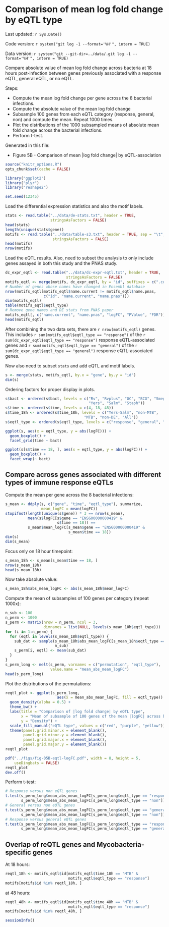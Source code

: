 Comparison of mean log fold change by eQTL type
========================================================

Last updated: `r Sys.Date()`

Code version: `r system("git log -1 --format='%H'", intern = TRUE)`

Data version: `r system("git --git-dir=../data/.git log -1 --format='%H'", intern = TRUE)`

Compare absolute value of mean log fold change across bacteria at 18 hours post-infection between genes previously associated with a response eQTL, general eQTL, or no eQTL.

Steps:

*  Compute the mean log fold change per gene across the 8 bacterial infections.
*  Compute the absolute value of the mean log fold change
*  Subsample 100 genes from each eQTL category (response, general, non) and compute the mean. Repeat 1000 times.
*  Plot the distributions of the 1000 subsampled means of absolute mean fold change across the bacterial infections.
*  Perform t-test.

Generated in this file:

*  Figure 5B - Comparison of mean |log fold change| by eQTL-association

```r
source("knitr_options.R")
opts_chunk$set(cache = FALSE)
```

```r
library("ggplot2")
library("plyr")
library("reshape2")
```

```r
set.seed(12345)
```

Load the differential expression statistics and also the motif labels.

```r
stats <- read.table("../data/de-stats.txt", header = TRUE,
                    stringsAsFactors = FALSE)
head(stats)
length(unique(stats$gene))
motifs <- read.table("../data/table-s3.txt", header = TRUE, sep = "\t",
                     stringsAsFactors = FALSE)
head(motifs)
nrow(motifs)
```

Load the eQTL results.
Also, need to subset the analysis to only include genes assayed in both this study and the PNAS study.

```r
dc_expr_eqtl <- read.table("../data/dc-expr-eqtl.txt", header = TRUE,
                           stringsAsFactors = FALSE)
motifs_eqtl <- merge(motifs, dc_expr_eqtl, by = "id", suffixes = c(".current", ".pnas"))
# Number of genes whose names have changed in Ensembl database
nrow(motifs_eqtl[motifs_eqtl$name.current != motifs_eqtl$name.pnas,
                 c("id", "name.current", "name.pnas")])
dim(motifs_eqtl)
table(motifs_eqtl$eqtl_type)
# Remove gene names and DE stats from PNAS paper
motifs_eqtl[, c("name.current", "name.pnas", "logFC", "PValue", "FDR")] <- list(NULL)
head(motifs_eqtl)
```

After combining the two data sets, there are `r nrow(motifs_eqtl)` genes.
This includes `r sum(motifs_eqtl$eqtl_type == "response")` of the `r sum(dc_expr_eqtl$eqtl_type == "response")` response eQTL-associated genes and
`r sum(motifs_eqtl$eqtl_type == "general")` of the `r sum(dc_expr_eqtl$eqtl_type == "general")` response eQTL-associated genes.

Now also need to subset `stats` and add eQTL and motif labels.

```r
s <- merge(stats, motifs_eqtl, by.x = "gene", by.y = "id")
dim(s)
```

Ordering factors for proper display in plots.

```r
s$bact <- ordered(s$bact, levels = c("Rv", "Rvplus", "GC", "BCG", "Smeg",
                                     "Yers", "Salm", "Staph"))
s$time <- ordered(s$time, levels = c(4, 18, 48))
s$time_18h <- ordered(s$time_18h, levels = c("Yers-Salm", "non-MTB",
                                   "MTB", "non-DE", "All"))
s$eqtl_type <- ordered(s$eqtl_type, levels = c("response", "general", "non"))
```

```r
ggplot(s, aes(x = eqtl_type, y = abs(logFC))) +
  geom_boxplot() +
  facet_grid(time ~ bact)
```

```r
ggplot(s[s$time == 18, ], aes(x = eqtl_type, y = abs(logFC))) +
  geom_boxplot() +
  facet_wrap(~ bact)
```

## Compare across genes associated with different types of immune response eQTLs

Compute the mean per gene across the 8 bacterial infections:

```r
s_mean <- ddply(s, c("gene", "time", "eqtl_type"), summarize,
                mean_logFC = mean(logFC))
stopifnot(length(unique(s$gene)) * 3 == nrow(s_mean),
          mean(s$logFC[s$gene == "ENSG00000000419" &
                       s$time == 18]) == 
          s_mean$mean_logFC[s_mean$gene == "ENSG00000000419" &
                            s_mean$time == 18])
dim(s)
dim(s_mean)
```

Focus only on 18 hour timepoint:

```r
s_mean_18h <- s_mean[s_mean$time == 18, ]
nrow(s_mean_18h)
head(s_mean_18h)
```

Now take absolute value:

```r
s_mean_18h$abs_mean_logFC <- abs(s_mean_18h$mean_logFC)
```

Compute the mean of subsamples of 100 genes per category (repeat 1000x):

```r
n_sub <- 100
n_perm <- 1000
s_perm <- matrix(nrow = n_perm, ncol = 3,
                 dimnames = list(NULL, levels(s_mean_18h$eqtl_type)))
for (i in 1:n_perm) {
  for (eqtl in levels(s_mean_18h$eqtl_type)) {
    sub_dat <- sample(s_mean_18h$abs_mean_logFC[s_mean_18h$eqtl_type == eqtl],
                      n_sub)
    s_perm[i, eqtl] <- mean(sub_dat)
  }
}
s_perm_long <- melt(s_perm, varnames = c("permutation", "eqtl_type"),
                    value.name = "mean_abs_mean_logFC")
head(s_perm_long)
```

Plot the distributions of the permutations:

```r
reqtl_plot <- ggplot(s_perm_long,
                       aes(x = mean_abs_mean_logFC, fill = eqtl_type)) +
  geom_density(alpha = 0.5) +
  theme_bw() +
  labs(title = "Comparison of |log fold change| by eQTL type",
       x = "Mean of subsample of 100 genes of the mean |logFC| across bacterial infections",
       y = "Density") +
  scale_fill_manual("eQTL type", values = c("red", "purple", "yellow")) +
  theme(panel.grid.minor.x = element_blank(),
        panel.grid.minor.y = element_blank(),
        panel.grid.major.x = element_blank(),
        panel.grid.major.y = element_blank())
reqtl_plot
```

```r
pdf("../figs/fig-05B-eqtl-logFC.pdf", width = 8, height = 5,
    useDingbats = FALSE)
reqtl_plot
dev.off()
```

Perform t-test:

```r
# Response versus non eQTL genes
t.test(s_perm_long$mean_abs_mean_logFC[s_perm_long$eqtl_type == "response"],
       s_perm_long$mean_abs_mean_logFC[s_perm_long$eqtl_type == "non"])
# General versus non eQTL genes
t.test(s_perm_long$mean_abs_mean_logFC[s_perm_long$eqtl_type == "general"],
       s_perm_long$mean_abs_mean_logFC[s_perm_long$eqtl_type == "non"])
# Response versus general eQTL genes
t.test(s_perm_long$mean_abs_mean_logFC[s_perm_long$eqtl_type == "response"],
       s_perm_long$mean_abs_mean_logFC[s_perm_long$eqtl_type == "general"])
```

## Overlap of reQTL genes and Mycobacteria-specific genes

At 18 hours:

```r
reqtl_18h <- motifs_eqtl$id[motifs_eqtl$time_18h == "MTB" &
                            motifs_eqtl$eqtl_type == "response"]
motifs[motifs$id %in% reqtl_18h, ]
```

at 48 hours:

```r
reqtl_48h <- motifs_eqtl$id[motifs_eqtl$time_48h == "MTB" &
                            motifs_eqtl$eqtl_type == "response"]
motifs[motifs$id %in% reqtl_48h, ]
```

```r
sessionInfo()
```
